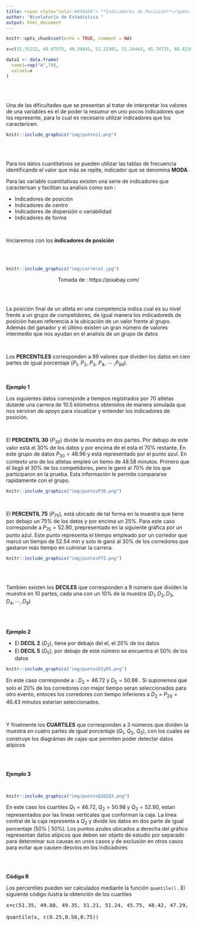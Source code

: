 ```yaml
---
title: <span style="color:#034a94"> **Indicadores de Posición**</span>
author: "Nivelatorio de Estadística "
output: html_document
---
```


```r
knitr::opts_chunk$set(echo = TRUE, comment = NA)

x=c(51.35212, 49.87575, 49.34843, 51.21381, 51.24443, 45.74725, 48.42380, 47.29197, 48.97805, 50.06414, 50.93887, 45.40615, 55.69387, 48.90457, 55.99991, 44.71925, 56.88540, 46.61125, 53.25002, 48.46261, 49.74167, 45.02893, 63.01846, 50.96321, 50.42523, 51.19170, 53.45167, 52.10473, 49.60598, 45.89307, 49.75569, 42.29984, 53.48346, 54.70581, 53.48042, 56.67013, 44.37571, 51.17919, 51.06382, 54.96013, 64.43723, 51.84813, 45.33205, 62.73598, 43.83679, 51.32204, 53.69599, 51.00030, 52.85885, 43.06412, 43.63493, 51.24188, 52.84303, 49.18509, 49.56495, 49.55592, 51.49034, 55.31177, 46.74424, 47.61693, 51.84773, 58.89864, 50.80074, 43.39416, 48.54392, 52.71874, 44.82219, 52.48635, 58.42706, 52.91451)

data1 <- data.frame(
  name1=rep("A",70),
  value1=x
)
```

<br/> <br/>

Una de las dificultades que se presentan al tratar de interpretar los valores de una variables es el de poder la resumur en uno pocos indicadores que los represente, para lo cual es necesario utilizar indicadores que los caractericen. 


```r
knitr::include_graphics("img/puntos1.png")
```

<br/> <br/>



Para los datos cuantitativos se pueden utilizar las tablas de frecuencia identificando el valor que más se repite, indicador que se denomina **MODA**.

Para las variable cuantitativas existen una serie de indicadores que caracterisan y facilitan su analisis como son :

* Indicadores de posición
* Indicadores de centro
* Indicadores de dispersión o variabilidad
* Indicadores de forma

 <br/>
 
Iniciaremos con los **indicadores de posición**

<br/><br/>

```r
knitr::include_graphics("img/carrera1.jpg")
```
 <center> Tomada de : https://pixabay.com/ </center>
 
 <br/> <br/>
 
La posición final de un atleta en una competencia indica cual es su nivel frente a un grupo de competidores, de igual manera los indicadoreds de posición hacen referencia a la ubicación de un valor frente al grupo. Además del ganador y el último existen un gran número de valores intermedio que nos ayudan en el analisis de un grupo de datos

 <br/>
 
Los **PERCENTILES** corresponden a 99 valores que dividen los datos en  cien partes de igual porcentaje  ($P_{1}$, $P_{2}$, $P_{3}$, $P_{4}$, $\cdots$ ,$P_{99}$). 


<br/>

**Ejemplo 1** 

Los siguientes datos correspnde a tiempos registrados por 70 atletas  dutante una carrera de 10.5 kilómetros obtenidos de manera simulada que nos serviran de apoyo para visualizar y entender los indicadores de posición.


 <br/>

El **PERCENTIL 30** ($P_{30}$) divide la muestra en dos partes. Por debajo de este valor está el 30% de los datos y por encima de el esta el 70% restante. En este grupo de datos $P_{30} = 48.96$ y está representado por el punto azul. En contexto uno de los atletas empleó un tiemo de 48.58 minutos. Primero que él llegó el 30% de los competidores, pero le ganó al 70% de los que participaron en la prueba. Esta información le permite compararse rapidamente con el grupo.

```r
knitr::include_graphics("img/puntosP30.png")
```

</br>

El **PERCENTIL 75** ($P_{75}$), está ubicado de tal forma en la muestra que  tiene por debajo un 75% de los datos y por encima  un 25%. Para este caso corresponde a $P_{75} = 52.90$, prepresentado en la siguiente gráfica por un punto azul. Este punto representa el tiempo empleado por un corredor que marcó un tiempo de 52.54 min y solo le ganó al 30% de los corredores que gastaron más tiempo en culminar la carrera. 

```r
knitr::include_graphics("img/puntosP75.png")
```



 <br/> <br/>

Tambien existen los **DECILES** que corresponden a  9 número que dividen la muestra en 10 partes, cada una con un 10% de la muestra ($D_{1}, D_{2}, D_{3}, D_{4}, \cdots , D_{9}$)

</br><br/>

**Ejemplo 2**

+ El **DECIL  2** ($D_{2}$), tiene por debajo del el, el 20% de los datos 
+ El **DECIL 5** ($D_{5}$), por debajo de este número se encuentra el 50% de los datos

```r
knitr::include_graphics("img/puntosD2yD5.png")
```

En este caso corresponde a : $D_{2} = 46.72$  y $D_{5} = 50.98$ . Si suponemos que solo el 20% de los corredores con mejor tiempo seran seleccionados para otro evento, entoces los corredores con tiempo inferiores a $D_{2}$ = $P_{20} = 46.43$ minutos estarían seleccionados.



</br>

Y finalmente los **CUARTILES** que corresponden a 3 números que dividen la muestra en cuatro partes de igual porcentaje ($Q_{1}$, $Q_{2}$, $Q_{3}$), con los cuales se construye los diagrámas de cajas que permiten poder detectar datos atípicos

</br><br/>

**Ejemplo 3**

</br>

```r
knitr::include_graphics("img/puntosQ1Q2Q3.png")
```


En este caso los cuartiles $Q_1 = 46.72$, $Q_2 = 50.98$ y $Q_3 = 52.90$, estan representados por las lineas verticales que conforman la caja. La linea central de la caja representa a $Q_{2}$ y  divide los datos en dos parte de igual porcentaje (50% | 50%). Los puntos azules ubicados a derecha del gráfico representan datos atípicos que deben ser objeto de estudio por separado para determinar sus causas en unos casos y de exclusión en otros casos para evitar que causen desvios en los indicadores 

 <br/> <br/>
 
 **Código R**
 

Los percentiles pueden ser calculados mediante la función  `quantile()` . El siguiente código ilustra la obtención de los cuartiles

<pre>
x=c(51.35, 49.88, 49.35, 51.21, 51.24, 45.75, 48.42, 47.29, 48.98, 50.06, 50.94, 45.41, 55.69, 48.90, 56.00, 44.72, 56.89, 46.61, 53.25, 48.46, 49.74, 45.03, 63.02, 50.96, 50.43, 51.19, 53.45, 52.10, 49.61, 45.89, 49.76, 42.30, 53.48, 54.71, 53.48, 56.67, 44.38, 51.18, 51.06, 54.96, 64.44, 51.85, 45.33, 62.74, 43.84, 51.32, 53.70, 51.00, 52.86, 43.06, 43.63, 51.24, 52.84, 49.19, 49.56, 49.56, 51.49, 55.31, 46.74, 47.62, 51.85, 58.90, 50.80, 43.39, 48.54, 52.72, 44.82, 52.49, 58.43, 52.91)

quantile(x, c(0.25,0.50,0.75))
</pre>






